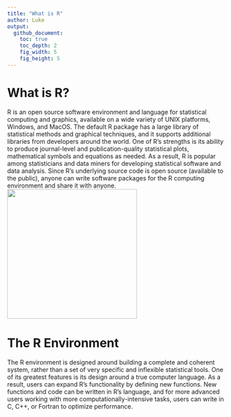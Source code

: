 ```yaml
---
title: "What is R"
author: Luke
output:
  github_document:
    toc: true
    toc_depth: 2
    fig_width: 5
    fig_height: 5
---
```


# What is R?
R is an open source software environment and language for statistical computing and graphics, available on a wide variety of UNIX platforms, Windows, and MacOS. The default R package has a large library of statistical methods and graphical techniques, and it supports additional libraries from developers around the world. One of R's strengths is its ability to produce journal-level and publication-quality statistical plots, mathematical symbols and equations as needed. As a result, R is popular among statisticians and data miners for developing statistical software and data analysis. Since R's underlying source code is open source (available to the public), anyone can write software packages for the R computing environment and share it with anyone.  
<img src="https://user-images.githubusercontent.com/21327023/27211293-52e901e8-5226-11e7-9dfb-3c46b4131ee8.png" width="300">

# The R Environment
The R environment is designed around building a complete and coherent system, rather than a set of very specific and inflexible statistical tools. One of its greatest features is its design around a true computer language. As a result, users can expand R's functionality by defining new functions. New functions and code can be written in R's language, and for more advanced users working with more computationally-intensive tasks, users can write in C, C++, or Fortran to optimize performance. 